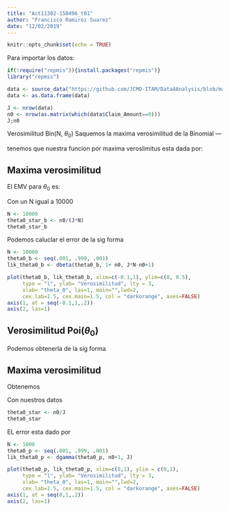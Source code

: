 ---
title: "Act11302-150496_t01"
author: "Francisco Ramirez Suarez"
date: "12/02/2019"
---

```{r setup, include=FALSE}
knitr::opts_chunk$set(echo = TRUE)
```

Para importar los datos:
```{r Descargo, echo=FALSE, warning=FALSE}
if(!require("repmis")){install.packages("repmis")}
library("repmis")

data <- source_data("https://github.com/JCMO-ITAM/Data4Analysis/blob/master/d4a_allstateclaim_data.csv?raw=true")
data <- as.data.frame(data)
```

```{r, summary1, echo = FALSE}
J <- nrow(data)
n0 <- nrow(as.matrix(which(data$Claim_Amount==0)))
J;n0
```

Verosimilitud Bin(N, $\theta_0$)
Saquemos la maxima verosimilitud de la Binomial 
---

tenemos que nuestra funcion por maxima veroslimitus esta dada por:
\begin{eqnarray}
lik(\theta_0,\theta_c|\text{datos}) 
& = &
\prod_{i=1}^{J}f(x_i|\theta_0,\theta_c) \nonumber \\
& = &
\prod_{x_i:x_i=1}^{J}\theta_0\times (1-\theta_0)^{n-x_i} \times \prod_{x_i:x_i>0}\theta_c\exp\{-\theta_c x_i\} \nonumber \\
& = &
\theta_0^{n_0}  (1-\theta_0)^{JN-n_0}\times \theta_c^{J-n_0}\exp\{-\theta_c \sum_{x_i:x_i>0}x_i\}, \nonumber
\end{eqnarray}

Maxima verosimilitud 
---

El EMV para $\theta_0$ es:

\begin{eqnarray}
  \theta_0^{*}
  & = &
  \arg\max_{(0,1)} \theta_0^{n_0} \times (1-\theta_0)^{JN-n_0} \nonumber \\
  & = &
  \frac{n_0}{JN}. \nonumber
\end{eqnarray}

Con un N igual a 10000
```{r echo=TRUE}
N <- 10000
theta0_star_b <- n0/(J*N)
theta0_star_b
```


Podemos caluclar el error de la sig forma 
```{r Error Bin, echo=FALSE}
N <- 10000
theta0_b <- seq(.001, .999, .001)
lik_theta0_b <- dbeta(theta0_b, 1+ n0, J*N-n0+1)

plot(theta0_b, lik_theta0_b, xlim=c(-0.1,1), ylim=c(0, 0.5), 
     type = "l", ylab= "Verosimilitud", lty = 3,
     xlab= "theta_0", las=1, main="",lwd=2,
     cex.lab=1.5, cex.main=1.5, col = "darkorange", axes=FALSE)
axis(1, at = seq(-0.1,1,.2)) 
axis(2, las=1) 
```


Verosimilitud Poi($\theta_0$)
---
Podemos obtenerla de la sig forma 
\begin{eqnarray}
lik(\theta_0,\theta_c|\text{datos}) 
& = &
\prod_{i=1}^{J}f(x_i|\theta_0,\theta_c) \nonumber \\
& = &
\prod_{x_i:x_i=1}^{J} \frac{e^{-\theta_0} \theta_0^{x_i}}{x_i !} \times \prod_{x_i:x_i>0}\theta_c\exp\{-\theta_c x_i\} \nonumber \\
& = &
\frac{e^{-J \theta_0} \theta_0^{n_0}}{\prod x_i !}\times \theta_c^{J-n_0}\exp\{-\theta_c \sum_{x_i:x_i>0}x_i\}, \nonumber
\end{eqnarray}


Maxima verosimilitud 
---
Obtenemos 

\begin{eqnarray}
  \theta_0^{*}
  & = &
  \arg\max_{(0,1)} \frac{e^{-J \theta_0} \theta_0^{n_0}}{\prod x_i !}\nonumber \\
  & = &
  \frac{n_0}{J}. \nonumber
\end{eqnarray}

Con nuestros datos 
```{r}
theta0_star <- n0/J
theta0_star
```

EL error esta dado por 
```{r Error Poisson, echo=FALSE}
N <- 1000
theta0_p <- seq(.001, .999, .001)
lik_theta0_p <- dgamma(theta0_p, n0+1, J)

plot(theta0_p, lik_theta0_p, xlim=c(0,1), ylim = c(0,1), 
     type = "l", ylab= "Verosimilitud", lty = 3,
     xlab= "theta_0", las=1, main="",lwd=2,
     cex.lab=1.5, cex.main=1.5, col = "darkorange", axes=FALSE)
axis(1, at = seq(0,1,.2)) 
axis(2, las=1) 
```